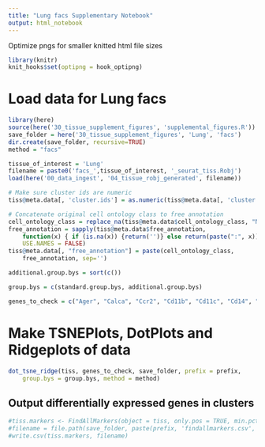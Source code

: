 ```yaml
---
title: "Lung facs Supplementary Notebook"
output: html_notebook
---
```




Optimize pngs for smaller knitted html file sizes
```r
library(knitr)
knit_hooks$set(optipng = hook_optipng)
```

# Load data for Lung facs


```r
library(here)
source(here('30_tissue_supplement_figures', 'supplemental_figures.R'))
save_folder = here('30_tissue_supplement_figures', 'Lung', 'facs')
dir.create(save_folder, recursive=TRUE)
method = "facs"

tissue_of_interest = 'Lung'
filename = paste0('facs_',tissue_of_interest, '_seurat_tiss.Robj')
load(here('00_data_ingest', '04_tissue_robj_generated', filename))

# Make sure cluster ids are numeric
tiss@meta.data[, 'cluster.ids'] = as.numeric(tiss@meta.data[, 'cluster.ids'])

# Concatenate original cell ontology class to free annotation
cell_ontology_class = replace_na(tiss@meta.data$cell_ontology_class, "NA")
free_annotation = sapply(tiss@meta.data$free_annotation,
    function(x) { if (is.na(x)) {return('')} else return(paste(":", x))},
    USE.NAMES = FALSE)
tiss@meta.data[, "free_annotation"] = paste(cell_ontology_class,
    free_annotation, sep='')

additional.group.bys = sort(c())

group.bys = c(standard.group.bys, additional.group.bys)

genes_to_check = c("Ager", "Calca", "Ccr2", "Cd11b", "Cd11c", "Cd14", "Cd19", "Cd200r3", "Cd24a", "Cd3e", "Cd68", "Cd79a", "Cd8a", "Col1a1", "Csf1r", "Cx3cr1", "Cxcr4", "Epcam", "Foxj1", "H2-Aa", "Itgam", "Itgax", "Klrb1c", "Krt5", "Ly6c2", "Ly6g", "Marco", "Mrc1", "Pdpn", "Pecam1", "Ptprc", "Resp18", "Scgb1a1", "Scgb3a2", "Sftpb", "Wnt3a")
```

# Make TSNEPlots, DotPlots and Ridgeplots of data

```r
dot_tsne_ridge(tiss, genes_to_check, save_folder, prefix = prefix,
    group.bys = group.bys, method = method)
```

## Output differentially expressed genes in clusters

```r
#tiss.markers <- FindAllMarkers(object = tiss, only.pos = TRUE, min.pct = 0.25, thresh.use = 0.25)
#filename = file.path(save_folder, paste(prefix, 'findallmarkers.csv', sep='_'))
#write.csv(tiss.markers, filename)
```
